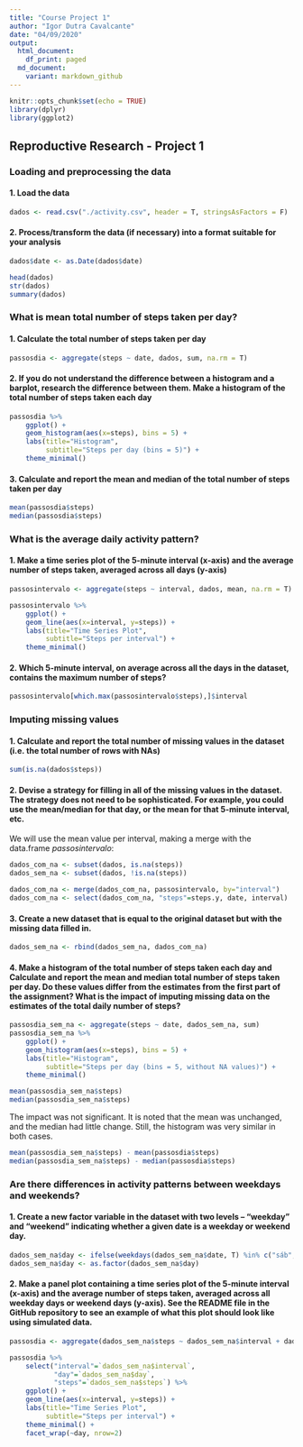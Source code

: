---
title: "Course Project 1"
author: "Igor Dutra Cavalcante"
date: "04/09/2020"
output:
  html_document:
    df_print: paged
  md_document:
    variant: markdown_github
---

```{r setup, include=FALSE}
knitr::opts_chunk$set(echo = TRUE)
library(dplyr)
library(ggplot2)
```


## Reproductive Research - Project 1

### Loading and preprocessing the data
 
#### 1. Load the data
```{r}
dados <- read.csv("./activity.csv", header = T, stringsAsFactors = F)
```

 
#### 2. Process/transform the data (if necessary) into a format suitable for your analysis
```{r}
dados$date <- as.Date(dados$date)

head(dados)
str(dados)
summary(dados)
```

### What is mean total number of steps taken per day?
 
#### 1. Calculate the total number of steps taken per day
```{r}
passosdia <- aggregate(steps ~ date, dados, sum, na.rm = T)
```

#### 2. If you do not understand the difference between a histogram and a barplot, research the difference between them. Make a histogram of the total number of steps taken each day
```{r}
passosdia %>%
    ggplot() +
    geom_histogram(aes(x=steps), bins = 5) +
    labs(title="Histogram", 
         subtitle="Steps per day (bins = 5)") +
    theme_minimal()
```

#### 3. Calculate and report the mean and median of the total number of steps taken per day
```{r}
mean(passosdia$steps)
median(passosdia$steps)
```

### What is the average daily activity pattern?

#### 1. Make a time series plot of the 5-minute interval (x-axis) and the average number of steps taken, averaged across all days (y-axis)
```{r}
passosintervalo <- aggregate(steps ~ interval, dados, mean, na.rm = T)
```
```{r}
passosintervalo %>%
    ggplot() +
    geom_line(aes(x=interval, y=steps)) +
    labs(title="Time Series Plot", 
         subtitle="Steps per interval") +
    theme_minimal() 
```

#### 2. Which 5-minute interval, on average across all the days in the dataset, contains the maximum number of steps?
```{r}
passosintervalo[which.max(passosintervalo$steps),]$interval
```

### Imputing missing values

#### 1. Calculate and report the total number of missing values in the dataset (i.e. the total number of rows with NAs)
```{r}
sum(is.na(dados$steps))
```

#### 2. Devise a strategy for filling in all of the missing values in the dataset. The strategy does not need to be sophisticated. For example, you could use the mean/median for that day, or the mean for that 5-minute interval, etc.

We will use the mean value per interval, making a merge with the data.frame *passosintervalo*:
```{r}
dados_com_na <- subset(dados, is.na(steps))
dados_sem_na <- subset(dados, !is.na(steps))

dados_com_na <- merge(dados_com_na, passosintervalo, by="interval")
dados_com_na <- select(dados_com_na, "steps"=steps.y, date, interval)
```

#### 3. Create a new dataset that is equal to the original dataset but with the missing data filled in.
```{r}
dados_sem_na <- rbind(dados_sem_na, dados_com_na)
```

#### 4. Make a histogram of the total number of steps taken each day and Calculate and report the mean and median total number of steps taken per day. Do these values differ from the estimates from the first part of the assignment? What is the impact of imputing missing data on the estimates of the total daily number of steps?
```{r}
passosdia_sem_na <- aggregate(steps ~ date, dados_sem_na, sum)
passosdia_sem_na %>%
    ggplot() +
    geom_histogram(aes(x=steps), bins = 5) +
    labs(title="Histogram", 
         subtitle="Steps per day (bins = 5, without NA values)") +
    theme_minimal()
```
```{r}
mean(passosdia_sem_na$steps)
median(passosdia_sem_na$steps)
```
The impact was not significant. It is noted that the mean was unchanged, and the median had little change. Still, the histogram was very similar in both cases.
```{r}
mean(passosdia_sem_na$steps) - mean(passosdia$steps)
median(passosdia_sem_na$steps) - median(passosdia$steps)
```

### Are there differences in activity patterns between weekdays and weekends?

#### 1. Create a new factor variable in the dataset with two levels – “weekday” and “weekend” indicating whether a given date is a weekday or weekend day.
```{r}
dados_sem_na$day <- ifelse(weekdays(dados_sem_na$date, T) %in% c("sáb", "dom"), "weekend", "weekday")
dados_sem_na$day <- as.factor(dados_sem_na$day)
```

#### 2. Make a panel plot containing a time series plot of the 5-minute interval (x-axis) and the average number of steps taken, averaged across all weekday days or weekend days (y-axis). See the README file in the GitHub repository to see an example of what this plot should look like using simulated data.
```{r}
passosdia <- aggregate(dados_sem_na$steps ~ dados_sem_na$interval + dados_sem_na$day, dados_sem_na, mean)
```
```{r}
passosdia %>%
    select("interval"=`dados_sem_na$interval`,
           "day"=`dados_sem_na$day`,
           "steps"=`dados_sem_na$steps`) %>%
    ggplot() +
    geom_line(aes(x=interval, y=steps)) +
    labs(title="Time Series Plot", 
         subtitle="Steps per interval") +
    theme_minimal() +
    facet_wrap(~day, nrow=2)
```


